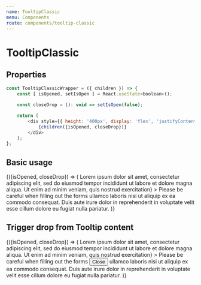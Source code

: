 ```yaml
---
name: TooltipClassic
menu: Components
route: components/tooltip-classic
---
```



# TooltipClassic

## Properties

<Props of={TooltipClassic} />

```javascript
const TooltipClassicWrapper = ({ children }) => {
    const [ isOpened, setIsOpen ] = React.useState<boolean>();

    const closeDrop = (): void => setIsOpen(false);

    return (
        <div style={{ height: '400px', display: 'flex', 'justifyContent': 'center', 'alignItems': 'center' }}>
            {children({isOpened, closeDrop})}
        </div>
    );
};
```

## Basic usage

<Playground>
    <TooltipClassicWrapper>
        {({isOpened, closeDrop}) => (
            <Paragraph>
                Lorem ipsum dolor sit amet, consectetur adipiscing elit,
                sed do eiusmod tempor incididunt ut labore et dolore magna aliqua.
                Ut enim ad minim veniam, quis nostrud
                <TooltipClassic
                    triggerElement={<span style={{ cursor: "pointer", color: "red"}}>exercitation</span>}
                >
                    <Paragraph>
                        Please be careful when filling out the forms
                    </Paragraph>
                </TooltipClassic>
                ullamco laboris nisi ut aliquip ex ea commodo consequat.
                Duis aute irure dolor in reprehenderit in voluptate velit esse cillum dolore eu fugiat nulla pariatur.
            </Paragraph>
        )}
    </TooltipClassicWrapper>
</Playground>


## Trigger drop from Tooltip content

<Playground>
    <TooltipClassicWrapper>
        {({isOpened, closeDrop}) => (
            <Paragraph>
                Lorem ipsum dolor sit amet, consectetur adipiscing elit,
                sed do eiusmod tempor incididunt ut labore et dolore magna aliqua.
                Ut enim ad minim veniam, quis nostrud
                <TooltipClassic
                    isOpened={isOpened}
                    triggerElement={<span style={{ cursor: "pointer", color: "red"}}>exercitation</span>}
                >
                    <Paragraph>
                        Please be careful when filling out the forms
                    </Paragraph>
                    <Button onClick={closeDrop}>Close</Button>
                </TooltipClassic>
                ullamco laboris nisi ut aliquip ex ea commodo consequat.
                Duis aute irure dolor in reprehenderit in voluptate velit esse cillum dolore eu fugiat nulla pariatur.
            </Paragraph>
        )}
    </TooltipClassicWrapper>
</Playground>
